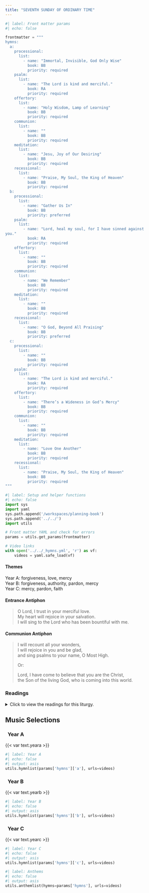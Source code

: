 ```yaml
---
title: "SEVENTH SUNDAY OF ORDINARY TIME"
---
```


```python
#| label: Front matter params
#| echo: false

frontmatter = """
hymns:
  a:
    processional:
      list:
        - name: "Immortal, Invisible, God Only Wise"
          book: BB
          priority: required
    psalm:
      list:
        - name: "The Lord is kind and merciful."
          book: RA
          priority: required
    offertory:
      list:
        - name: "Holy Wisdom, Lamp of Learning"
          book: BB
          priority: required
    communion:
      list:
        - name: ""
          book: BB
          priority: required
    meditation:
      list:
        - name: "Jesu, Joy of Our Desiring"
          book: BB
          priority: required
    recessional:
      list:
        - name: "Praise, My Soul, the King of Heaven"
          book: BB
          priority: required
  b:
    processional:
      list:
        - name: "Gather Us In"
          book: BB
          priority: preferred
    psalm:
      list:
        - name: "Lord, heal my soul, for I have sinned against
you."
          book: RA
          priority: required
    offertory:
      list:
        - name: ""
          book: BB
          priority: required
    communion:
      list:
        - name: "We Remember"
          book: BB
          priority: required
    meditation:
      list:
        - name: ""
          book: BB
          priority: required
    recessional:
      list:
        - name: "O God, Beyond All Praising"
          book: BB
          priority: preferred
  c:
    processional:
      list:
        - name: ""
          book: BB
          priority: required
    psalm:
      list:
        - name: "The Lord is kind and merciful."
          book: RA
          priority: required
    offertory:
      list:
        - name: "There’s a Wideness in God’s Mercy"
          book: BB
          priority: required
    communion:
      list:
        - name: ""
          book: BB
          priority: required
    meditation:
      list:
        - name: "Love One Another"
          book: BB
          priority: required
    recessional:
      list:
        - name: "Praise, My Soul, the King of Heaven"
          book: BB
          priority: required
"""
```

```python
#| label: Setup and helper functions
#| echo: false
import sys
import yaml
sys.path.append('/workspaces/planning-book')
sys.path.append('../../')
import utils

# Front matter YAML and check for errors
params = utils.get_params(frontmatter)

# Video links
with open('../../_hymns.yml', 'r') as vf:
    videos = yaml.safe_load(vf)
```

:::  {.red}
#### **Themes**
:::

[Year A:]{.red} forgiveness, love, mercy  
[Year B:]{.red} forgiveness, authority, pardon, mercy  
[Year C:]{.red} mercy, pardon, faith  

:::  {.red}
#### **Entrance Antiphon**
:::

> O Lord, I trust in your merciful love.  
> My heart will rejoice in your salvation.  
> I will sing to the Lord who has been bountiful with me.

:::  {.red}
#### **Communion Antiphon**
:::

> I will recount all your wonders,  
> I will rejoice in you and be glad,  
> and sing psalms to your name, O Most High.  
> 
> [Or:]{.red}  
> 
> Lord, I have come to believe that you are the Christ,  
> the Son of the living God, who is coming into this world.

:::: {.content-visible when-format="html"}
::: {.red}
### Readings
:::

<details>
  <summary>Click to view the readings for this liturgy.</summary>

::: {.red}
### &nbsp; Year A

#### First Reading [PASSAGE]{style="float:right" .small}
:::

Text  
&emsp; indented as needed

***

::: {.red}
#### Responsorial Psalm [PASSAGE]{style="float:right" .small}
:::

**[℟.]{.red}** **REFRAIN**  

Verse one,
&emsp; indented as needed. **[℟.]{.red}**  

Verse two,  
&emsp; and so on as needed. **[℟.]{.red}**  

***

::: {.red}
#### Second Reading [PASSAGE]{style="float:right" .small}
:::

Text

***

::: {.red}
#### Gospel Acclamation [PASSAGE]{style="float:right" .small}
:::

**[℟.]{.red}** **Alleluia, alleluia.**  
Verse **[℟.]{.red}**

***

::: {.red}
#### Gospel [PASSAGE]{style="float:right" .small}
:::

Text

::: {.centered}
{{< var symbols.cross >}} &nbsp; {{< var symbols.cross >}} &nbsp; {{< var symbols.cross >}}
:::

::: {.red}
### &nbsp; Year B

#### First Reading [PASSAGE]{style="float:right" .small}
:::

Text

***

::: {.red}
#### Responsorial Psalm [PASSAGE]{style="float:right" .small}
:::

**[℟.]{.red}** **REFRAIN**  

Verse one,  
&emsp; indented as needed. **[℟.]{.red}**  

Verse two,
&emsp; and so on as needed. **[℟.]{.red}**  

***

::: {.red}
#### Second Reading [PASSAGE]{style="float:right" .small}
:::

Text

***

::: {.red}
#### Gospel Acclamation [PASSAGE]{style="float:right" .small}
:::

**[℟.]{.red}** **Alleluia, alleluia.**  
Verse **[℟.]{.red}**  

***

::: {.red}
#### Gospel [PASSAGE]{style="float:right" .small}
:::

Text

::: {.centered}
{{< var symbols.cross >}} &nbsp; {{< var symbols.cross >}} &nbsp; {{< var symbols.cross >}}
:::

::: {.red}
### &nbsp; Year C

#### First Reading [1 Samuel 26:2, 7-9, 12-13, 22-23]{style="float:right" .small}
:::

In those days, Saul went down to the desert of Ziph  
with three thousand picked men of Israel,  
to search for David in the desert of Ziph.  
So David and Abishai went among Saul’s soldiers by night  
and found Saul lying asleep within the barricade,  
with his spear thrust into the ground at his head  
and Abner and his men sleeping around him.  

Abishai whispered to David:  
“God has delivered your enemy into your grasp this day.  
Let me nail him to the ground with one thrust of the spear;  
I will not need a second thrust!”  
But David said to Abishai, “Do not harm him,  
for who can lay hands on the LORD’s anointed and remain unpunished?”  
So David took the spear and the water jug from their place at Saul’s head,  
and they got away without anyone’s seeing or knowing or awakening.  
All remained asleep,  
because the LORD had put them into a deep slumber.  

Going across to an opposite slope,  
David stood on a remote hilltop  
at a great distance from Abner, son of Ner, and the troops.  
He said: “Here is the king’s spear.  
Let an attendant come over to get it.  
The LORD will reward each man for his justice and faithfulness.  
Today, though the LORD delivered you into my grasp,  
I would not harm the LORD’s anointed.”

***

::: {.red}
#### Responsorial Psalm [Psalm 103:1-2, 3-4, 8, 10, 12-13]{style="float:right" .small}
:::

**[℟.]{.red}** **The Lord is kind and merciful.**  

Bless the LORD, O my soul;  
&emsp; and all my being, bless his holy name.  
Bless the LORD, O my soul,  
&emsp; and forget not all his benefits. **[℟.]{.red}**  

He pardons all your iniquities,  
&emsp; heals all your ills.  
He redeems your life from destruction,  
&emsp; crowns you with kindness and compassion. **[℟.]{.red}** 

Merciful and gracious is the LORD,  
&emsp; slow to anger and abounding in kindness.  
Not according to our sins does he deal with us,  
&emsp; nor does he requite us according to our crimes. **[℟.]{.red}** 

As far as the east is from the west,  
&emsp; so far has he put our transgressions from us.  
As a father has compassion on his children,  
&emsp; so the LORD has compassion on those who fear him. **[℟.]{.red}** 

***

::: {.red}
#### Second Reading [1 Corinthians 15:45-49]{style="float:right" .small}
:::

Brothers and sisters:  
It is written, *The first man, Adam, became a living being,*  
the last Adam a life-giving spirit.  
But the spiritual was not first;  
rather the natural and then the spiritual.  
The first man was from the earth, earthly;  
the second man, from heaven.  
As was the earthly one, so also are the earthly,  
and as is the heavenly one, so also are the heavenly.  
Just as we have borne the image of the earthly one,  
we shall also bear the image of the heavenly one.  

***

::: {.red}
#### Gospel Acclamation [John 13:34]{style="float:right" .small}
:::

**[℟.]{.red}** **Alleluia, alleluia.**  
I give you a new commandment, says the Lord:  
love one another as I have loved you. **[℟.]{.red}** 

***

::: {.red}
#### Gospel [Luke 6:27-38]{style="float:right" .small}
:::

Jesus said to his disciples:  
“To you who hear I say,  
love your enemies, do good to those who hate you,  
bless those who curse you, pray for those who mistreat you.  
To the person who strikes you on one cheek,  
offer the other one as well,  
and from the person who takes your cloak,  
do not withhold even your tunic.  
Give to everyone who asks of you,  
and from the one who takes what is yours do not demand it back.  
Do to others as you would have them do to you.  
For if you love those who love you,  
what credit is that to you?  
Even sinners love those who love them.  
And if you do good to those who do good to you,  
what credit is that to you?  
Even sinners do the same.  
If you lend money to those from whom you expect repayment,  
what credit is that to you?  
Even sinners lend to sinners,  
and get back the same amount.  
But rather, love your enemies and do good to them,  
and lend expecting nothing back;  
then your reward will be great  
and you will be children of the Most High,  
for he himself is kind to the ungrateful and the wicked.  
Be merciful, just as your Father is merciful.  

“Stop judging and you will not be judged.  
Stop condemning and you will not be condemned.  
Forgive and you will be forgiven.  
Give, and gifts will be given to you;  
a good measure, packed together, shaken down, and overflowing,  
will be poured into your lap.  
For the measure with which you measure  
will in return be measured out to you.”

::: {.centered}
{{< var symbols.cross >}} &nbsp; {{< var symbols.cross >}} &nbsp; {{< var symbols.cross >}}
:::

</details>
::::

::: {.red}
## Music Selections
:::

::: {.titlered}
### &nbsp; Year A
:::
{{< var text.yeara >}}

```python
#| label: Year A
#| echo: false
#| output: asis
utils.hymnlist(params['hymns']['a'], urls=videos)
```

::: {.titlered}
### &nbsp; Year B
:::
{{< var text.yearb >}}

```python
#| label: Year B
#| echo: false
#| output: asis
utils.hymnlist(params['hymns']['b'], urls=videos)
```

::: {.titlered}
### &nbsp; Year C
:::
{{< var text.yearc >}}

```python
#| label: Year C
#| echo: false
#| output: asis
utils.hymnlist(params['hymns']['c'], urls=videos)
```


```python
#| label: Anthems
#| echo: false
#| output: asis
utils.anthemlist(hymns=params['hymns'], urls=videos)
```
